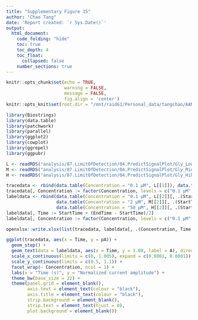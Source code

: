 ```yaml
---
title: "Supplementary Figure 15"
author: "Chao Tang"
date: 'Report created: `r Sys.Date()`'
output: 
  html_document: 
    code_folding: "hide"
    toc: true
    toc_depth: 4
    toc_float: 
      collapsed: false
    number_sections: true
---
```


```r
knitr::opts_chunk$set(echo = TRUE, 
                      warning = FALSE, 
                      message = FALSE, 
                      fig.align = 'center')
knitr::opts_knit$set(root.dir = "/mnt/raid61/Personal_data/tangchao/AANanopore")
```

```r
library(Biostrings)
library(data.table)
library(patchwork)
library(parallel)
library(ggplot2)
library(cowplot)
library(ggrepel)
library(ggpubr)
```

```r
L <- readRDS("analysis/87.LimitOfDetection/04.PredictSignalPlot/Gly_Low_trace.Rds")
M <- readRDS("analysis/87.LimitOfDetection/04.PredictSignalPlot/Gly_Mid_trace.Rds")
H <- readRDS("analysis/87.LimitOfDetection/04.PredictSignalPlot/Gly_Hih_trace.Rds")
```

```r
tracedata <- rbind(data.table(Concentration = "0.1 μM", L[[1]]), data.table(Concentration = "2 μM", M[[1]]), data.table(Concentration = "50 μM", H[[1]]))
tracedata[, Concentration := factor(Concentration, levels = c("0.1 μM", "2 μM", "50 μM"))]
labeldata <- rbind(data.table(Concentration = "0.1 μM", L[[2]][, .(StartTime, EndTime, A)]), 
                   data.table(Concentration = "2 μM", M[[2]][, .(StartTime, EndTime, A)]), 
                   data.table(Concentration = "50 μM", H[[2]][, .(StartTime, EndTime, A)]))
labeldata[, Time := StartTime + (EndTime - StartTime)/2]
labeldata[, Concentration := factor(Concentration, levels = c("0.1 μM", "2 μM", "50 μM"))]
```

```r
openxlsx::write.xlsx(list(tracedata, labeldata[, .(Concentration, Time, A)]), "./analysis/00.FigureTables/Rebuttal/Jan06/Figures/Data/SupFig15.xlsx", overwrite = T)
```

```r
ggplot(tracedata, aes(x = Time, y = pA)) + 
  geom_step() + 
  geom_text(data = labeldata, aes(x = Time, y = 1.08, label = A), direction = "y") + 
  scale_x_continuous(limits = c(0, 1.005), expand = c(0.0001, 0.0001)) + 
  scale_y_continuous(limits = c(0.5, 1.1)) + 
  facet_wrap(~ Concentration, ncol = 1) + 
  labs(x = "Time (s)", y = "Normalized current amplitude") + 
  theme_bw(base_size = 22) + 
  theme(panel.grid = element_blank(), 
        axis.text = element_text(colour = "black"), 
        axis.title = element_text(colour = "black"), 
        strip.background = element_blank(), 
        strip.text = element_text(hjust = 0), 
        plot.background = element_blank())
```

